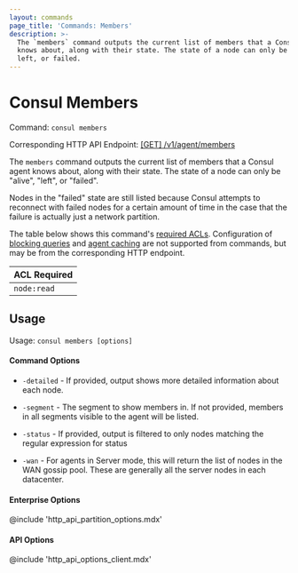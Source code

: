 ```yaml
---
layout: commands
page_title: 'Commands: Members'
description: >-
  The `members` command outputs the current list of members that a Consul agent
  knows about, along with their state. The state of a node can only be alive,
  left, or failed.
---
```


# Consul Members

Command: `consul members`

Corresponding HTTP API Endpoint: [\[GET\] /v1/agent/members](/consul/api-docs/agent#list-members)

The `members` command outputs the current list of members that a Consul
agent knows about, along with their state. The state of a node can only
be "alive", "left", or "failed".

Nodes in the "failed" state are still listed because Consul attempts to
reconnect with failed nodes for a certain amount of time in the case
that the failure is actually just a network partition.

The table below shows this command's [required ACLs](/consul/api-docs/api-structure#authentication). Configuration of
[blocking queries](/consul/api-docs/features/blocking) and [agent caching](/consul/api-docs/features/caching)
are not supported from commands, but may be from the corresponding HTTP endpoint.

| ACL Required |
| ------------ |
| `node:read`  |

## Usage

Usage: `consul members [options]`

#### Command Options

- `-detailed` - If provided, output shows more detailed information
  about each node.

- `-segment` <EnterpriseAlert inline /> - The segment to show members in. If not provided, members
  in all segments visible to the agent will be listed.

- `-status` - If provided, output is filtered to only nodes matching
  the regular expression for status

- `-wan` - For agents in Server mode, this will return the list of nodes
  in the WAN gossip pool. These are generally all the server nodes in
  each datacenter.

#### Enterprise Options

@include 'http_api_partition_options.mdx'

#### API Options

@include 'http_api_options_client.mdx'
